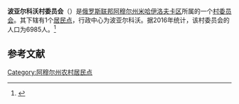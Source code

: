 {{Infobox Settlement
| official_name = 波亚尔科沃村委员会
| native_name = Поярковский сельсовет
| settlement_type = [[村委员会|村委员会]]
| subdivision_type = [[国家|国家]]
| subdivision_type1 = [[俄罗斯行政区划|州]]
| subdivision_type2 = [[区_(苏联)|区]]
| subdivision_name = {{RUS}}
| subdivision_name1 = [[阿穆尔州|阿穆尔州]]
| subdivision_name2 = [[米哈伊洛夫卡区_(阿穆尔州)|米哈伊洛夫卡区]]
| seat_type = 行政中心
| seat = 波亚尔科沃
| population_as_of=2016
| population_footnotes = <ref name=amurstat />
| population_total = 6985
| coordinates_display = inline,title
| latd = 49 | latm = 37 | lats = 37 | latNS = N
| longd = 128 | longm = 39 | longs = 16 | longEW = E
| timezone = [[雅库茨克时间|MSK+6]]
| utc_offset = +9
| blank_name = [[俄罗斯市政土地区划代码|OKTMO编码]]
| blank_info = [http://classif.spb.ru/classificators/view/tma.php?st=A&kr=1&kod=10635442 10635442]
}}
'''波亚尔科沃村委员会'''（{{lang-ru|Поярковский сельсовет}}）是[[俄罗斯联邦|俄罗斯联邦]][[阿穆尔州|阿穆尔州]][[米哈伊洛夫卡区_(阿穆尔州)|米哈伊洛夫卡区]]所属的一个[[村委员会|村委员会]]。其下辖有1个[[居民点|居民点]]，行政中心为波亚尔科沃。据2016年统计，该村委员会的人口为6985人。<ref name=amurstat>{{cite web |url=http://amurstat.gks.ru/wps/wcm/connect/rosstat_ts/amurstat/resources/d600c10043769f3eb9effbdd898fc419/07_1_4.htm |title=Оценка численности населения по городским округам, муниципальным районам, городским и сельским поселениям Амурской области на 1 января 2016 года |language=ru |accessdate=2016-04-21 |archiveurl=https://www.webcitation.org/6gvsqa6qi?url=http://amurstat.gks.ru/wps/wcm/connect/rosstat_ts/amurstat/resources/d600c10043769f3eb9effbdd898fc419/07_1_4.htm |archivedate=2016-04-21 |deadurl=yes }}</ref>

== 参考文献 ==
{{reflist}}

{{Russia-stub}}

[[Category:阿穆尔州农村居民点|Category:阿穆尔州农村居民点]]